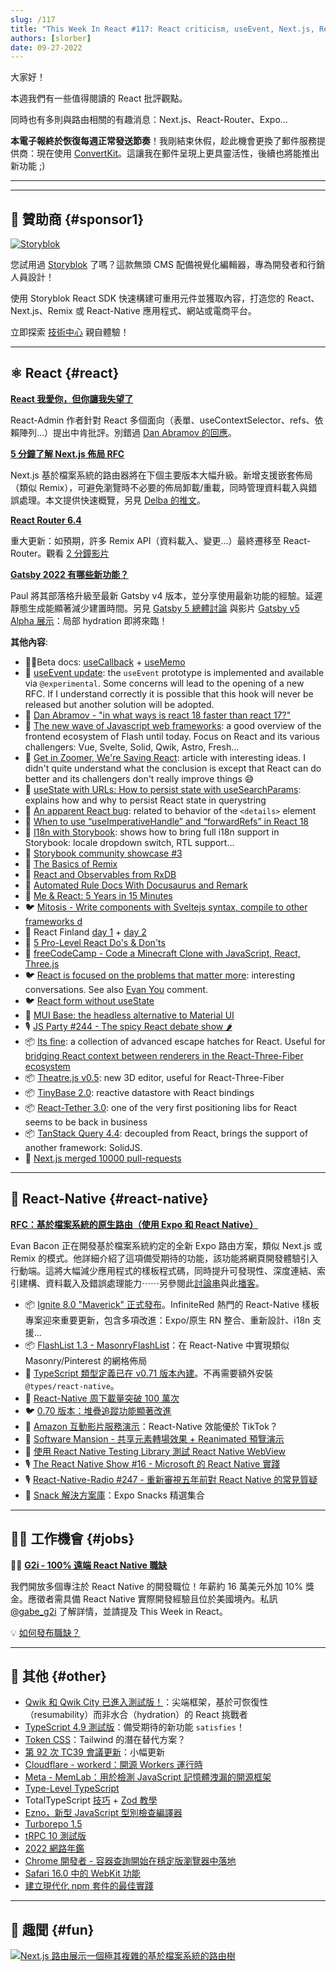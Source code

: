 ```yaml
---
slug: /117
title: "This Week In React #117: React criticism, useEvent, Next.js, Remix, Gatsby, Expo, Storybook, Ignite, React-Native, TypeScript, Qwik..."
authors: [slorber]
date: 09-27-2022
---
```


大家好！

本週我們有一些值得閱讀的 React 批評觀點。

同時也有多則與路由相關的有趣消息：Next.js、React-Router、Expo...

**本電子報終於恢復每週正常發送節奏**！我剛結束休假，趁此機會更換了郵件服務提供商：現在使用 [ConvertKit](https://thisweekinreact.com/ck)。這讓我在郵件呈現上更具靈活性，後續也將能推出新功能 ;)

<!-- truncate -->

---


<Support />

---

## 💸 贊助商 {#sponsor1}

[![Storyblok](/emails/issues/116/storyblok.png)](https://www.storyblok.com/?utm_source=thisweekinreact&utm_medium=display&utm_campaign=AWA_SPON_TWIREACT_TRA&utm_content=thisweekinreact_en)

您試用過 [Storyblok](https://www.storyblok.com/?utm_source=thisweekinreact&utm_medium=display&utm_campaign=AWA_SPON_TWIREACT_TRA&utm_content=thisweekinreact_en) 了嗎？這款無頭 CMS 配備視覺化編輯器，專為開發者和行銷人員設計！

使用 Storyblok React SDK 快速構建可重用元件並獲取內容，打造您的 React、Next.js、Remix 或 React-Native 應用程式、網站或電商平台。

立即探索 [技術中心](https://www.storyblok.com/technologies?utm_source=thisweekinreact&utm_medium=display&utm_campaign=AWA_SPON_TWIREACT_TRA&utm_content=thisweekinreact_en) 親自體驗！

---

## ⚛️ React {#react}

**[React 我愛你，但你讓我失望了](https://marmelab.com/blog/2022/09/20/react-i-love-you.html)**

React-Admin 作者針對 React 多個面向（表單、useContextSelector、refs、依賴陣列...）提出中肯批評。別錯過 [Dan Abramov 的回應](https://twitter.com/dan_abramov/status/1572590212647391235)。

**[5 分鐘了解 Next.js 佈局 RFC](https://vercel.com/blog/next-js-layouts-rfc-in-5-minutes)**

Next.js 基於檔案系統的路由器將在下個主要版本大幅升級。新增支援嵌套佈局（類似 Remix），可避免瀏覽時不必要的佈局卸載/重載，同時管理資料載入與錯誤處理。本文提供快速概覽，另見 [Delba 的推文](https://twitter.com/delba_oliveira/status/1568291558776274945)。

**[React Router 6.4](https://remix.run/blog/react-router-v6.4)**

重大更新：如預期，許多 Remix API（資料載入、變更...）最終遷移至 React-Router。觀看 [2 分鐘影片](https://www.youtube.com/watch?v=aX74DbFT5nI)

**[Gatsby 2022 有哪些新功能？](https://www.smashingmagazine.com/2022/09/new-gatsby-2022/)**

Paul 將其部落格升級至最新 Gatsby v4 版本，並分享使用最新功能的經驗。延遲靜態生成能顯著減少建置時間。另見 [Gatsby 5 總體討論](https://github.com/gatsbyjs/gatsby/discussions/36609) 與影片 [Gatsby v5 Alpha 展示](https://www.youtube.com/watch?v=C-WrnfUm33k)：局部 hydration 即將來臨！

**其他內容**:

- 🧑‍🎓Beta docs: [useCallback](https://twitter.com/dan_abramov/status/1570021510659579904) + [useMemo](https://twitter.com/dan_abramov/status/1568602727147520000)
- 💬 [useEvent update](https://github.com/reactjs/rfcs/pull/220#issuecomment-1259938816): the `useEvent` prototype is implemented and available via `@experimental`. Some concerns will lead to the opening of a new RFC. If I understand correctly it is possible that this hook will never be released but another solution will be adopted.
- 💬 [Dan Abramov - "in what ways is react 18 faster than react 17?"](https://www.reddit.com/r/reactjs/comments/xmr9tg/comment/ippsuin/)
- 📜 [The new wave of Javascript web frameworks](https://frontendmastery.com/posts/the-new-wave-of-javascript-web-frameworks/): a good overview of the frontend ecosystem of Flash until today. Focus on React and its various challengers: Vue, Svelte, Solid, Qwik, Astro, Fresh...
- 📜 [Get in Zoomer, We're Saving React](https://acko.net/blog/get-in-zoomer-we-re-saving-react/): article with interesting ideas. I didn't quite understand what the conclusion is except that React can do better and its challengers don't really improve things 😅
- 📜 [useState with URLs: How to persist state with useSearchParams](https://blog.logrocket.com/use-state-url-persist-state-usesearchparams/): explains how and why to persist React state in querystring
- 📜 [An apparent React bug](https://phelipetls.github.io/posts/surprising-react-bug/): related to behavior of the `<details>` element
- 📜 [When to use “useImperativeHandle” and “forwardRefs” in React 18](https://betterprogramming.pub/when-to-use-useimperativehandle-and-forwardrefs-in-react-18-89cce42b3309)
- 📜 [I18n with Storybook](https://storybook.js.org/blog/internationalize-components-with-storybook/): shows how to bring full i18n support in Storybook: locale dropdown switch, RTL support...
- 📜 [Storybook community showcase #3](https://storybook.js.org/blog/community-showcase-3/)
- 📜 [The Basics of Remix](https://css-tricks.com/the-basics-of-remix/)
- 📜 [React and Observables from RxDB](https://www.sabre.com/locations/poland/react-and-observables-from-rxdb/)
- 📜 [Automated Rule Docs With Docusaurus and Remark](https://typescript-eslint.io/blog/automated-rule-docs-with-docusaurus-and-remark/)
- 📜 [Me & React: 5 Years in 15 Minutes](https://valeriavg.dev/me-and-react-5-years-in-15-minutes)
- 🐦 [Mitosis - Write components with Sveltejs syntax, compile to other frameworks d](https://twitter.com/Steve8708/status/1573444026006585345)
- 🎥 React Finland [day 1](https://www.youtube.com/watch?v=zE8PDM_7xoQ) + [day 2](https://www.youtube.com/watch?v=rHjwZu0EmlQ)
- 🎥 [5 Pro-Level React Do's & Don'ts](https://www.youtube.com/watch?v=4FhJkX18fS8)
- 🎥 [freeCodeCamp - Code a Minecraft Clone with JavaScript, React, Three.js](https://www.youtube.com/watch?v=qpOZup_3P_A)
- 🐦 [React is focused on the problems that matter more](https://twitter.com/heyImMapleLeaf/status/1567960223759093760): interesting conversations. See also [Evan You](https://twitter.com/youyuxi/status/1569485243077529602) comment.
- 🐦 [React form without useState](https://twitter.com/DavidKPiano/status/1569361453928300545)
- 🚧 [MUI Base: the headless alternative to Material UI](https://twitter.com/MUI_hq/status/1570695041034731520)
- 🎙️ [JS Party #244 - The spicy React debate show 🌶️](https://changelog.com/jsparty/244)
- 📦 [Its fine](https://github.com/pmndrs/its-fine): a collection of advanced escape hatches for React. Useful for [bridging React context between renderers in the React-Three-Fiber ecosystem](https://twitter.com/0xca0a/status/1573064826339094528)
- 📦 [Theatre.js v0.5](https://www.theatrejs.com/blog/theatre-05-is-out): new 3D editor, useful for React-Three-Fiber
- 📦 [TinyBase 2.0](https://twitter.com/tinybasejs/status/1570864399728136193): reactive datastore with React bindings
- 📦 [React-Tether 3.0](https://github.com/danreeves/react-tether/releases/tag/v3.0.0): one of the very first positioning libs for React seems to be back in business
- 📦 [TanStack Query 4.4](https://github.com/TanStack/query/releases/tag/v4.4.0): decoupled from React, brings the support of another framework: SolidJS.
- 🥳️ [Next.js merged 10000 pull-requests](https://twitter.com/github/status/1574750716966498304)

<SubscribeFormEmbed />

---

## 📱 React-Native {#react-native}

**[RFC：基於檔案系統的原生路由（使用 Expo 和 React Native）](https://blog.expo.dev/rfc-file-system-based-routing-in-react-native-7a35474722a)**

Evan Bacon 正在開發基於檔案系統約定的全新 Expo 路由方案，類似 Next.js 或 Remix 的模式。他詳細介紹了這項備受期待的功能，該功能將網頁開發體驗引入行動端。這將大幅減少應用程式的樣板程式碼，同時提升可發現性、深度連結、索引建構、資料載入及錯誤處理能力⋯⋯另參閱此[討論串](https://twitter.com/Baconbrix/status/1574837248029331495)與此[播客](https://podrocket.logrocket.com/expo-router)。

- 📦 [Ignite 8.0 "Maverick" 正式發布](https://shift.infinite.red/announcing-ignite-8-0-maverick-fbbdafbb738e)。InfiniteRed 熱門的 React-Native 樣板專案迎來重要更新，包含多項改進：Expo/原生 RN 整合、重新設計、i18n 支援...
- 📦 [FlashList 1.3 - MasonryFlashList](https://twitter.com/naqvitalha/status/1574416547426496513)：在 React-Native 中實現類似 Masonry/Pinterest 的網格佈局
- 🥳️ [TypeScript 類型定義已在 v0.71 版本內建](https://twitter.com/thymikee/status/1572132314280300546)。不再需要額外安裝 `@types/react-native`。
- 🥳️ [React-Native 周下載量突破 100 萬次](https://twitter.com/thymikee/status/1574441040626552832)
- 🐦 [0.70 版本：堆疊追蹤功能顯著改進](https://twitter.com/thymikee/status/1568257655323475972)
- 🎨 [Amazon 互動影片服務演示](https://twitter.com/nightstomp/status/1572576326934208513)：React-Native 效能優於 TikTok？
- 🎨 [Software Mansion - 共享元素轉場效果 + Reanimated 預覽演示](https://twitter.com/swmansion/status/1572246971829608449)
- 📜 [使用 React Native Testing Library 測試 React Native WebView](https://coolsoftware.dev/testing-react-native-webview-with-react-native-testing-library/)
- 🎙 [The React Native Show #16 - Microsoft 的 React Native 實踐](https://www.callstack.com/podcasts/react-native-at-microsoft-ep-16)
- 🎙 [React-Native-Radio #247 - 重新審視五年前對 React Native 的常見質疑](https://reactnativeradio.com/episodes/rnr-247-revisiting-common-complaints-about-react-native-5-years-later-interview-with-hodeem)
- 🔗️ [Snack 解決方案庫](https://www.snackforthat.com/)：Expo Snacks 精選集合

---

## 🧑‍💻 工作機會 {#jobs}

🧑‍💼 [**G2i - 100% 遠端 React Native 職缺**](https://twitter.com/gabe_g2i/status/1563204813881425926?s=20&t=ArRLC77BpRwXXCdx8fnUqw)

我們開放多個專注於 React Native 的開發職位！年薪約 16 萬美元外加 10% 獎金。應徵者需具備 React Native 實際開發經驗且位於美國境內。私訊 [@gabe_g2i](https://twitter.com/gabe_g2i) 了解詳情，並請提及 This Week in React。

💡 [如何發布職缺？](https://thisweekinreact.com/sponsor)

---

## 🔀 其他 {#other}

- [Qwik 和 Qwik City 已進入測試版！](https://www.builder.io/blog/qwik-and-qwik-city-have-reached-beta)：尖端框架，基於可恢復性（resumability）而非水合（hydration）的 React 挑戰者
- [TypeScript 4.9 測試版](https://devblogs.microsoft.com/typescript/announcing-typescript-4-9-beta/)：備受期待的新功能 `satisfies`！
- [Token CSS](https://twitter.com/tokencss/status/1571823928187633664)：Tailwind 的潛在替代方案？
- [第 92 次 TC39 會議更新](https://dev.to/hemanth/updates-from-the-92nd-tc39-meeting-5fi6)：小幅更新
- [Cloudflare - workerd：開源 Workers 運行時](https://blog.cloudflare.com/workerd-open-source-workers-runtime/)
- [Meta - MemLab：用於檢測 JavaScript 記憶體洩漏的開源框架](https://engineering.fb.com/2022/09/12/open-source/memlab/)
- [Type-Level TypeScript](https://type-level-typescript.com/)
- TotalTypeScript [技巧](https://www.totaltypescript.com/tips) + [Zod 教學](https://www.totaltypescript.com/tutorials/zod)
- [Ezno，新型 JavaScript 型別檢查編譯器](https://twitter.com/robpalmer2/status/1573244310644199425)
- [Turborepo 1.5](https://twitter.com/turborepo/status/1573017581459488769)
- [tRPC 10 測試版](https://twitter.com/alexdotjs/status/1571807618254905344)
- [2022 網路年鑑](https://almanac.httparchive.org/en/2022/)
- [Chrome 開發者 - 容器查詢開始在穩定版瀏覽器中落地](https://developer.chrome.com/blog/cq-polyfill/)
- [Safari 16.0 中的 WebKit 功能](https://webkit.org/blog/13152/webkit-features-in-safari-16-0/)
- [建立現代化 npm 套件的最佳實踐](https://snyk.io/blog/best-practices-create-modern-npm-package/)

---

## 🤭 趣聞 {#fun}

[![Next.js 路由展示一個極其複雜的基於檔案系統的路由樹](/emails/issues/117/meme.png)](https://twitter.com/thekitze/status/1568300470107783168)